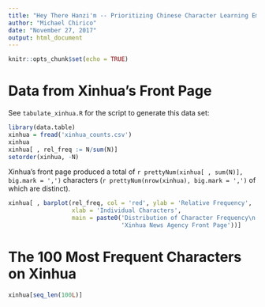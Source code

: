 ```yaml
---
title: "Hey There Hanzi'm -- Prioritizing Chinese Character Learning Empirically"
author: "Michael Chirico"
date: "November 27, 2017"
output: html_document
---
```


```r
knitr::opts_chunk$set(echo = TRUE)
```

# Data from Xinhua's Front Page

See `tabulate_xinhua.R` for the script to generate this data set:

```r
library(data.table)
xinhua = fread('xinhua_counts.csv')
xinhua
xinhua[ , rel_freq := N/sum(N)]
setorder(xinhua, -N)
```

Xinhua's front page produced a total of `r prettyNum(xinhua[ , sum(N)], big.mark = ',')` characters (`r prettyNum(nrow(xinhua), big.mark = ',')` of which are distinct).

```r
xinhua[ , barplot(rel_freq, col = 'red', ylab = 'Relative Frequency',
                  xlab = 'Individual Characters',
                  main = paste0('Distribution of Character Frequency\n',
                                'Xinhua News Agency Front Page'))]
```

# The 100 Most Frequent Characters on Xinhua

```r
xinhua[seq_len(100L)]
```

